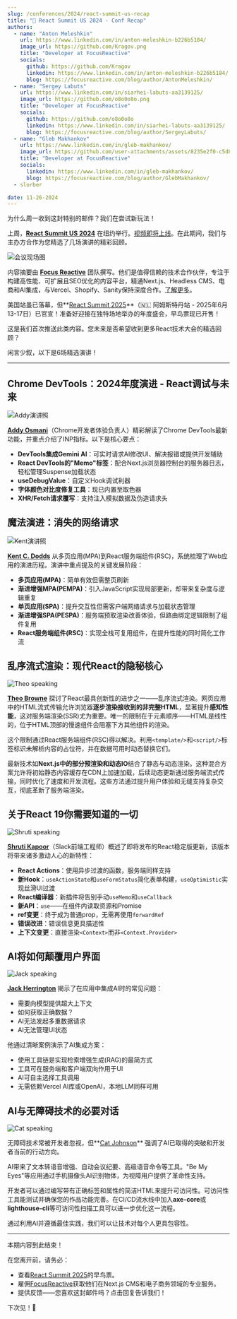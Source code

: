 ```yaml
---
slug: /conferences/2024/react-summit-us-recap
title: "📅 React Summit US 2024 - Conf Recap"
authors:
  - name: "Anton Meleshkin"
    url: https://www.linkedin.com/in/anton-meleshkin-b226b5184/
    image_url: https://github.com/Kragov.png
    title: "Developer at FocusReactive"
    socials:
      github: https://github.com/Kragov
      linkedin: https://www.linkedin.com/in/anton-meleshkin-b226b5184/
      blog: https://focusreactive.com/blog/author/AntonMeleshkin/
  - name: "Sergey Labuts"
    url: https://www.linkedin.com/in/siarhei-labuts-aa3139125/
    image_url: https://github.com/o8o0o8o.png
    title: "Developer at FocusReactive"
    socials:
      github: https://github.com/o8o0o8o
      linkedin: https://www.linkedin.com/in/siarhei-labuts-aa3139125/
      blog: https://focusreactive.com/blog/author/SergeyLabuts/
  - name: "Gleb Makhankov"
    url: https://www.linkedin.com/in/gleb-makhankov/
    image_url: https://github.com/user-attachments/assets/8235e2f0-c5d8-4dd5-89ea-305fb47a8285
    title: "Developer at FocusReactive"
    socials:
      linkedin: https://www.linkedin.com/in/gleb-makhankov/
      blog: https://focusreactive.com/blog/author/GlebMakhankov/
  - slorber

date: 11-26-2024
---
```


为什么周一收到这封特别的邮件？我们在尝试新玩法！

上周，**[React Summit US 2024](https://reactsummit.us?utm_source=Newsletter&utm_medium=thisweekinreact)** 在纽约举行。[视频即将上线](https://gitnation.com/events/react-summit-us-2024/talks)。在此期间，我们与主办方合作为您精选了几场演讲的精彩回顾。

<!-- truncate -->

![会议现场图](/emails/conferences/2024/react-summit-us/conf.jpg)

内容摘要由 **[Focus Reactive](https://focusreactive.com?utm_source=Newsletter&utm_medium=thisweekinreact)** 团队撰写。他们是值得信赖的技术合作伙伴，专注于构建高性能、可扩展且SEO优化的内容平台，精通Next.js、Headless CMS、电商和AI集成，与Vercel、Shopify、Sanity保持深度合作。[了解更多](https://focusreactive.com?utm_source=Newsletter&utm_medium=thisweekinreact)。

美国站虽已落幕，但**[React Summit 2025](https://reactsummit.com?utm_source=Newsletter&utm_medium=thisweekinreact)**（🇳🇱 阿姆斯特丹站 - 2025年6月13-17日）已官宣！准备好迎接在独特场地举办的年度盛会，早鸟票现已开售！

这是我们首次推送此类内容。您未来是否希望收到更多React技术大会的精选回顾？

闲言少叙，以下是6场精选演讲！

<SubscribeFormEmbed placement="top" />

---

## Chrome DevTools：2024年度演进 - React调试与未来

![Addy演讲照](/emails/conferences/2024/react-summit-us/addy.jpg)

**[Addy Osmani](https://bsky.app/profile/addyosmani.bsky.social)**（Chrome开发者体验负责人）精彩解读了Chrome DevTools最新功能，并重点介绍了INP指标。以下是核心要点：

- **DevTools集成Gemini AI**：可实时请求AI修改UI、解决报错或提供开发辅助
- **React DevTools的"Memo"标签**：配合Next.js浏览器控制台的服务器日志，轻松管理Suspense加载状态
- **useDebugValue**：自定义Hook调试利器
- **字体颜色对比度修复工具**：现已内置至取色器
- **XHR/Fetch请求覆写**：支持注入模拟数据及伪造请求头

## 魔法演进：消失的网络请求

![Kent演讲照](/emails/conferences/2024/react-summit-us/kent.jpg)

**[Kent C. Dodds](https://bsky.app/profile/kentcdodds.com)** 从多页应用(MPA)到React服务端组件(RSC)，系统梳理了Web应用的演进历程。演讲中重点提及的关键发展阶段：

- **多页应用(MPA)**：简单有效但需整页刷新
- **渐进增强MPA(PEMPA)**：引入JavaScript实现局部更新，却带来复杂度与逻辑重复
- **单页应用(SPA)**：提升交互性但需客户端网络请求与加载状态管理
- **渐进增强SPA(PESPA)**：服务端预取渲染改善体验，但路由绑定逻辑限制了组件复用
- **React服务端组件(RSC)**：实现全栈可复用组件，在提升性能的同时简化工作流

## 乱序流式渲染：现代React的隐秘核心

![Theo speaking](/emails/conferences/2024/react-summit-us/theo.jpg)

**[Theo Browne](https://bsky.app/profile/t3.gg)** 探讨了React最具创新性的进步之一——乱序流式渲染。网页应用中的HTML流式传输允许浏览器**逐步渲染接收到的非完整HTML**，显著提升**感知性能**，这对服务端渲染(SSR)尤为重要。唯一的限制在于元素顺序——HTML是线性的，位于HTML顶部的慢速组件会阻塞下方其他组件的渲染。

这个限制通过React服务端组件(RSC)得以解决。利用`<template/>`和`<script/>`标签标识未解析内容的占位符，并在数据可用时动态替换它们。

最新技术如**Next.js中的部分预渲染和动态IO**结合了静态与动态渲染。这种混合方案允许将初始静态内容缓存在CDN上加速加载，后续动态更新通过服务端流式传输，同时优化了速度和开发流程。这些方法通过提升用户体验和无缝支持复杂交互，彻底革新了服务端渲染。

<SubscribeFormEmbed placement="middle" />

## 关于React 19你需要知道的一切

![Shruti speaking](/emails/conferences/2024/react-summit-us/shruti.jpg)

**[Shruti Kapoor](https://bsky.app/profile/shrutikapoor08.bsky.social)**（Slack前端工程师）概述了即将发布的React稳定版更新，该版本将带来诸多激动人心的新特性：

- **React Actions**：使用异步过渡的函数，服务端同样支持
- **新Hook**：`useActionState`和`useFormStatus`简化表单构建，`useOptimistic`实现丝滑UI过渡
- **React编译器**：新插件将告别手动`useMemo`和`useCallback`
- **新API**：`use`——在组件内读取资源和Promise
- **ref变更**：终于成为普通prop，无需再使用`forwardRef`
- **错误改进**：错误信息更具描述性
- **上下文变更**：直接渲染`<Context>`而非`<Context.Provider>`

## AI将如何颠覆用户界面

![Jack speaking](/emails/conferences/2024/react-summit-us/jack.jpg)

**[Jack Herrington](https://bsky.app/profile/jherr.dev)** 揭示了在应用中集成AI时的常见问题：

- 需要向模型提供超大上下文
- 如何获取正确数据？
- AI无法发起多重数据请求
- AI无法管理UI状态

他通过清晰案例演示了AI集成方案：

- 使用工具链是实现检索增强生成(RAG)的最简方式
- 工具可在服务端和客户端双向作用于UI
- AI可自主选择工具调用
- 无需依赖Vercel AI库或OpenAI，本地LLM同样可用

## AI与无障碍技术的必要对话

![Cat speaking](/emails/conferences/2024/react-summit-us/cat.jpg)

无障碍技术常被开发者忽视，但**[Cat Johnson](https://www.linkedin.com/in/catandthemachines/)** 强调了AI已取得的突破和开发者当前的行动方向。

AI带来了文本转语音增强、自动会议纪要、高级语音命令等工具。"Be My Eyes"等应用通过手机摄像头AI识别物体，为视障用户提供了革命性支持。

开发者可以通过编写带有正确标签和属性的简洁HTML来提升可访问性。可访问性工具能测试并确保您的作品功能完善。在CI/CD流水线中加入**axe-core**或**lighthouse-cli**等可访问性扫描工具可以进一步优化这一流程。

通过利用AI并遵循最佳实践，我们可以让技术对每个人更具包容性。

---

本期内容到此结束！

在您离开前，请务必：

- 查看[React Summit 2025](https://reactsummit.com?utm_source=Newsletter&utm_medium=thisweekinreact)的早鸟票。
- 雇佣[FocusReactive](https://focusreactive.com/?utm_source=Newsletter&utm_medium=thisweekinreact)获取他们在Next.js CMS和电子商务领域的专业服务。
- 提供反馈——您喜欢这封邮件吗？点击回复告诉我们！

下次见！👋